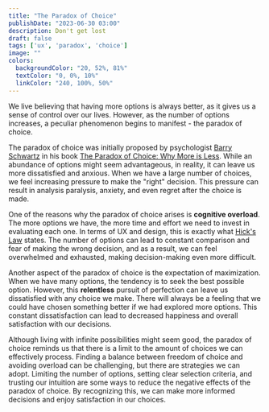 ```yaml
---
title: "The Paradox of Choice"
publishDate: "2023-06-30 03:00"
description: Don't get lost
draft: false
tags: ['ux', 'paradox', 'choice']
image: ""
colors:
  backgroundColor: "20, 52%, 81%"
  textColor: "0, 0%, 10%"
  linkColor: "240, 100%, 50%"
---
```


We live believing that having more options is always better, as it gives us a sense of control over our lives. However, as the number of options increases, a peculiar phenomenon begins to manifest - the paradox of choice.

The paradox of choice was initially proposed by psychologist <a target="_blank" href="https://en.wikipedia.org/wiki/Barry_Schwartz_(psychologist)">Barry Schwartz</a> in his book <a target="_blank" href="https://www.amazon.com.br/Paradoxo-Escolha-Barry-Schwartz/dp/8577190196">The Paradox of Choice: Why More is Less</a>. While an abundance of options might seem advantageous, in reality, it can leave us more dissatisfied and anxious. When we have a large number of choices, we feel increasing pressure to make the "right" decision. This pressure can result in analysis paralysis, anxiety, and even regret after the choice is made.

One of the reasons why the paradox of choice arises is **cognitive overload**. The more options we have, the more time and effort we need to invest in evaluating each one. In terms of UX and design, this is exactly what <a target="_blank" href="https://lawsofux.com/hicks-law/">Hick's Law</a> states. The number of options can lead to constant comparison and fear of making the wrong decision, and as a result, we can feel overwhelmed and exhausted, making decision-making even more difficult.

Another aspect of the paradox of choice is the expectation of maximization. When we have many options, the tendency is to seek the best possible option. However, this **relentless** pursuit of perfection can leave us dissatisfied with any choice we make. There will always be a feeling that we could have chosen something better if we had explored more options. This constant dissatisfaction can lead to decreased happiness and overall satisfaction with our decisions.

Although living with infinite possibilities might seem good, the paradox of choice reminds us that there is a limit to the amount of choices we can effectively process. Finding a balance between freedom of choice and avoiding overload can be challenging, but there are strategies we can adopt. Limiting the number of options, setting clear selection criteria, and trusting our intuition are some ways to reduce the negative effects of the paradox of choice. By recognizing this, we can make more informed decisions and enjoy satisfaction in our choices.